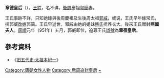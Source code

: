 '''章德皇后'''（{{bd|？||？|catIdx=H}}），[[王姓|王姓]]，名不详，[[後周|後周]]慶祖[[郭簡|郭簡]]妻。

王氏事跡不詳，只知她嫁與後周慶祖及生後周太祖[[郭威|郭威]]，或说，王氏早年嫁常氏，携郭威[[改嫁|改嫁]]郭简。王氏早逝世，郭威由她的姐妹[[韩氏_(楚国夫人)|韩氏]]抚养长大。後來王氏贈封'''燕國夫人'''。[[廣順|廣順]]元年（951年）五月，郭威即位，追尊王氏[[諡號|諡號]]為'''章德皇后'''。

==參考資料==
*《[[s:舊五代史/卷110|旧五代史·太祖本紀一]]》

{{五代皇后}}
[[Category:唐朝女性人物|Category:唐朝女性人物]]
[[Category:后周追封皇后|Category:后周追封皇后]]
[[Category:王姓|~]]